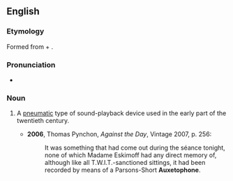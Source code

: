 ==English==

===Etymology===
Formed from {{etyl|grc}} {{term|αὐξητός||that can be increased|tr=auksētos|lang=grc}} + {{term|φωνή||sound|tr=phōnē|lang=grc}}.

===Pronunciation===
* {{IPA|/ˈɔːksətəfəʊn/}}

===Noun===
{{en-noun}}

# {{historical}} A [[pneumatic]] type of sound-playback device used in the early part of the twentieth century.
#* '''2006''', Thomas Pynchon, ''Against the Day'', Vintage 2007, p. 256:
#*: It was something that had come out during the séance tonight, none of which Madame Eskimoff had any direct memory of, although like all T.W.I.T.-sanctioned sittings, it had been recorded by means of a Parsons-Short '''Auxetophone'''.